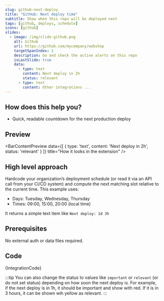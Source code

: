 ```yaml
---
slug: github-next-deploy
title: "GitHub: Next deploy time"
subtitle: Show when this repo will be deployed next
tags: [github, deploys, schedule]
icons: [github]
slides:
  - image: /img/slide-github.png
    alt: Github
    url: https://github.com/mycompany/webshop
    targetSpanIndex: 1
    description: Go and check the active alerts on this repo
    isLastSlide: true
    data:
      - type: text
        content: Next deploy in 2h
        status: relevant
      - type: text
        content: Other integrations ...
---
```



<Slideshow slides={frontMatter.slides} />

## How does this help you?

- Quick, readable countdown for the next production deploy

## Preview

<BarContentPreview data={[
    {
      type: 'text',
      content: 'Next deploy in 2h',
      status: 'relevant'
    }
  ]} title="How it looks in the extension" />

## High level approach
Hardcode your organization’s deployment schedule (or read it via an API call from your CI/CD system) and compute the next matching slot relative to the current time. This example uses:

- Days: Tuesday, Wednesday, Thursday
- Times: 09:00, 15:00, 20:00 (local time)

It returns a simple text item like `Next deploy: 1d 3h`

## Prerequisites
No external auth or data files required.

## Code
<CodeBlock language="javascript" title="github.next-deploy.integration.example.js">
{IntegrationCode}
</CodeBlock>

:::tip
You can also change the status to values like `important` or `relevant` (or do not set status) depending on how soon the next deploy is.
For example, if the next deploy is in 1h, it should be important and show with red. If it is in 3 hours, it can be shown wih yellow as relevant.
:::